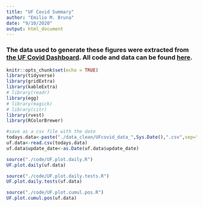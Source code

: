 ```yaml
---
title: "UF Covid Summary"
author: "Emilio M. Bruna"
date: "9/10/2020"
output: html_document
---
```


### The data used to generate these figures were extracted from [the UF Covid Dashboard](https://coronavirus.ufhealth.org/screen-test-protect-2/about-initiative/testing-dashboard/). All code and data can be found [here](https://github.com/embruna/UF_COVID).




```r
knitr::opts_chunk$set(echo = TRUE)
library(tidyverse)
library(gridExtra)
library(kableExtra)
# library(readr)
library(egg)
# library(magick)
# library(citr)
library(rvest)
library(RColorBrewer)
```



```r

#save as a csv file with the date 
todays.data<-paste("./data_clean/UFcovid_data_",Sys.Date(),".csv",sep="")
uf.data<-read.csv(todays.data)
uf.data$update_date<-as.Date(uf.data$update_date)
```
\newline

```r
source("./code/UF.plot.daily.R")
UF.plot.daily(uf.data)
```

\newline
```r
source("./code/UF.plot.daily.tests.R")
UF.plot.daily.tests(uf.data)
```


\newline
```r
source("./code/UF.plot.cumul.pos.R")
UF.plot.cumul.pos(uf.data)
```


